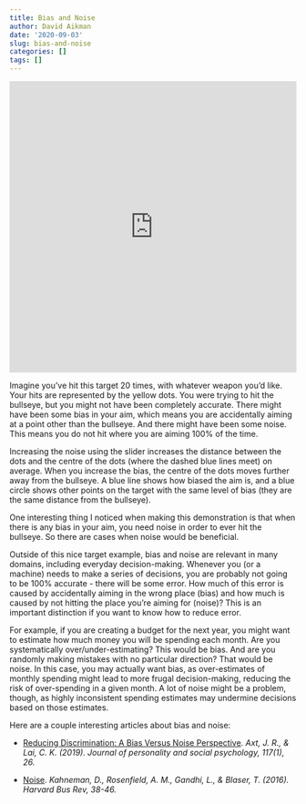 ```yaml
---
title: Bias and Noise
author: David Aikman
date: '2020-09-03'
slug: bias-and-noise
categories: []
tags: []
---
```


<div style = "display: block;
              margin-left: auto;
              margin-right: auto;">
  <iframe src="https://editor.p5js.org/daikman/embed/6TEyGFkgm"
  style="width: 100%; height: 512px; border: none;"></iframe>
</div>

Imagine you've hit this target 20 times, with whatever weapon you'd like. Your hits are represented by the yellow dots. You were trying to hit the bullseye, but you might not have been completely accurate. There might have been some bias in your aim, which means you are accidentally aiming at a point other than the bullseye. And there might have been some noise. This means you do not hit where you are aiming 100% of the time. 

Increasing the noise using the slider increases the distance between the dots and the centre of the dots (where the dashed blue lines meet) on average. When you increase the bias, the centre of the dots moves further away from the bullseye. A blue line shows how biased the aim is, and a blue circle shows other points on the target with the same level of bias (they are the same distance from the bullseye). 

One interesting thing I noticed when making this demonstration is that when there is any bias in your aim, you need noise in order to ever hit the bullseye. So there are cases when noise would be beneficial.

Outside of this nice target example, bias and noise are relevant in many domains, including everyday decision-making. Whenever you (or a machine) needs to make a series of decisions, you are probably not going to be 100% accurate - there will be some error. How much of this error is caused by accidentally aiming in the wrong place (bias) and how much is caused by not hitting the place you're aiming for (noise)? This is an important distinction if you want to know how to reduce error.

For example, if you are creating a budget for the next year, you might want to estimate how much money you will be spending each month. Are you systematically over/under-estimating? This would be bias. And are you randomly making mistakes with no particular direction? That would be noise. In this case, you may actually want bias, as over-estimates of monthly spending might lead to more frugal decision-making, reducing the risk of over-spending in a given month. A lot of noise might be a problem, though, as highly inconsistent spending estimates may undermine decisions based on those estimates. 

Here are a couple interesting articles about bias and noise:

* [Reducing Discrimination: A Bias Versus Noise Perspective](https://static1.squarespace.com/static/5d5d5e7904bf1c00017de915/t/5dacc56573275234da7c911f/1571603813518/reducing-discrimination.pdf). *Axt, J. R., & Lai, C. K. (2019). Journal of personality and social psychology, 117(1), 26.*

* [Noise](https://static1.squarespace.com/static/5b86a6a35b409bf1be02158f/t/5c7eed02e79c7045eb839781/1551822083038/HR_Supplement_1-1_HBR_Noise_Oct.2016.pdf). *Kahneman, D., Rosenfield, A. M., Gandhi, L., & Blaser, T. (2016). Harvard Bus Rev, 38-46.*

